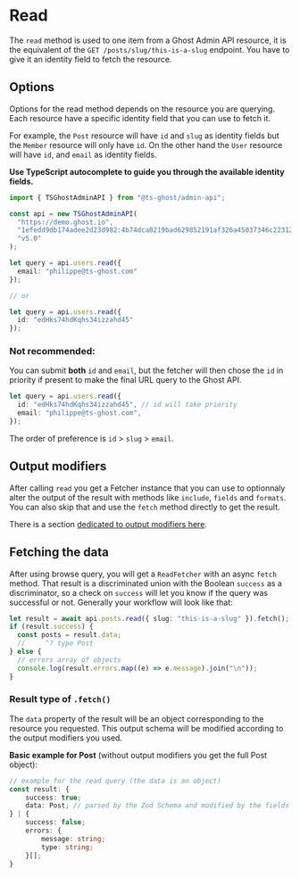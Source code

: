 # Read

The `read` method is used to one item from a Ghost Admin API resource, it is the equivalent of the `GET /posts/slug/this-is-a-slug` endpoint. You have to give it an identity field to fetch the resource.

## Options

Options for the read method depends on the resource you are querying. Each resource have a specific identity field that you can use to fetch it.

For example, the `Post` resource will have `id` and `slug` as identity fields but the `Member` resource will only have `id`. On the other hand the `User` resource will have `id`, and `email` as identity fields.

**Use TypeScript autocomplete to guide you through the available identity fields.**

```ts
import { TSGhostAdminAPI } from "@ts-ghost/admin-api";

const api = new TSGhostAdminAPI(
  "https://demo.ghost.io",
  "1efedd9db174adee2d23d982:4b74dca0219bad629852191af326a45037346c2231240e0f7aec1f9371cc14e8",
  "v5.0"
);

let query = api.users.read({
  email: "philippe@ts-ghost.com"
});

// or

let query = api.users.read({
  id: "edHks74hdKqhs34izzahd45"
});
```

### Not recommended:

You can submit **both** `id` and `email`, but the fetcher will then chose the `id` in priority if present to make the final URL query to the Ghost API.

```ts
let query = api.users.read({
  id: "edHks74hdKqhs34izzahd45", // id will take priority
  email: "philippe@ts-ghost.com",
});
```

The order of preference is `id` > `slug` > `email`.

## Output modifiers

After calling `read` you get a Fetcher instance that you can use to optionnaly alter the output of the result with methods like `include`, `fields` and `formats`. You can also skip that and use the `fetch` method directly to get the result.

There is a section [dedicated to output modifiers here](/docs/content-api/output-modifiers).

## Fetching the data

After using browse query, you will get a `ReadFetcher` with an async `fetch` method.
That result is a discriminated union with the Boolean `success` as a discriminator, so a check on `success` will let you know if the query was successful or not. Generally your workflow will look like that:

```ts
let result = await api.posts.read({ slug: "this-is-a-slug" }).fetch();
if (result.success) {
  const posts = result.data;
  //     ^? type Post
} else {
  // errors array of objects
  console.log(result.errors.map((e) => e.message).join("\n"));
}
```

### Result type of `.fetch()`

The `data` property of the result will be an object corresponding to the resource you requested. This output schema will be modified according to the output modifiers you used.

**Basic example for Post** (without output modifiers you get the full Post object):

```ts
// example for the read query (the data is an object)
const result: {
    success: true;
    data: Post; // parsed by the Zod Schema and modified by the fields selected
} | {
    success: false;
    errors: {
        message: string;
        type: string;
    }[];
}
```
